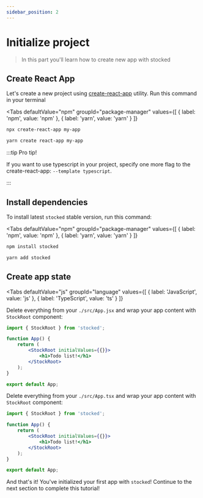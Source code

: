 ```yaml
---
sidebar_position: 2
---
```


# Initialize project

> In this part you'll learn how to create new app with stocked

## Create React App

Let's create a new project using [create-react-app](https://github.com/facebook/create-react-app#readme) utility. Run this command in your terminal


<Tabs
    defaultValue="npm"
    groupId="package-manager"
    values={[
        { label: 'npm', value: 'npm' },
        { label: 'yarn', value: 'yarn' }
    ]}
>
<TabItem value="npm">

```bash
npx create-react-app my-app
```

</TabItem>
<TabItem value="yarn">

```bash
yarn create react-app my-app
```

</TabItem>
</Tabs>

:::tip Pro tip!

If you want to use typescript in your project, specify one more flag to the create-react-app: `--template typescript`.

:::

## Install dependencies

To install latest `stocked` stable version, run this command:

<Tabs
    defaultValue="npm"
    groupId="package-manager"
    values={[
        { label: 'npm', value: 'npm' },
        { label: 'yarn', value: 'yarn' }
    ]}
>
<TabItem value="npm">

```bash
npm install stocked
```

</TabItem>
<TabItem value="yarn">

```bash
yarn add stocked
```

</TabItem>
</Tabs>

## Create app state

<Tabs
    defaultValue="js"
    groupId="language"
    values={[
        { label: 'JavaScript', value: 'js' },
        { label: 'TypeScript', value: 'ts' }
    ]}
>
<TabItem value="js">

Delete everything from your `./src/App.jsx` and wrap your app content with `StockRoot` component:

```jsx title=./src/App.jsx
import { StockRoot } from 'stocked';

function App() {
    return (
        <StockRoot initialValues={{}}>
            <h1>Todo list!</h1>
        </StockRoot>
    );
}

export default App;
```

</TabItem>
<TabItem value="ts">

Delete everything from your `./src/App.tsx` and wrap your app content with `StockRoot` component:

```jsx title=./src/App.tsx
import { StockRoot } from 'stocked';

function App() {
    return (
        <StockRoot initialValues={{}}>
            <h1>Todo list!</h1>
        </StockRoot>
    );
}

export default App;
```

</TabItem>
</Tabs>

And that's it! You've initialized your first app with `stocked`! Continue to the next section to complete this tutorial!
